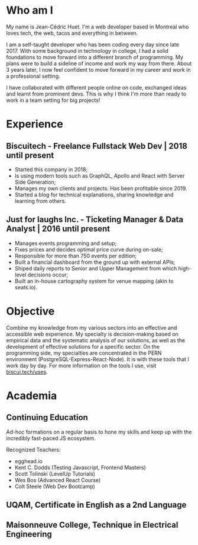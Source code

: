 # Who am I

My name is Jean-Cédric Huet. I'm a web developer based in Montreal who loves tech, the web, tacos and everything in between.

I am a self-taught developer who has been coding every day since late 2017. With some background in technology in college, I had a solid foundations to move forward into a different branch of programming. My plans were to build a sideline of income and work my way from there. About 3 years later, I now feel confident to move forward in my career and work in a professional setting.

I have collaborated with different people online on code, exchanged ideas and learnt from prominent devs. This is why I think I'm more than ready to work in a team setting for big projects!

# Experience

## Biscuitech - Freelance Fullstack Web Dev | 2018 until present

- Started this company in 2018;
- Is using modern tools such as GraphQL, Apollo and React with Server Side Generation;
- Manages my own clients and projects. Has been profitable since 2019.
- Started a blog for technical explanations, sharing knowledge and learning from others.

## Just for laughs Inc. - Ticketing Manager & Data Analyst | 2016 until present

- Manages events programming and setup;
- Fixes prices and decides optimal price curve during on-sale;
- Responsible for more than 750 events per edition;
- Built a financial dashboard from the ground up with external APIs;
- Shiped daily reports to Senior and Upper Management from which high-level decisions occur;
- Built an in-house cartography system for venue mapping (akin to seats.io).

# Objective

Combine my knowledge from my various sectors into an effective and accessible web experience. My specialty is decision-making based on empirical data and the systematic analysis of our solutions, as well as the development of effective solutions for a specific sector. On the programming side, my specialties are concentrated in the PERN environment (PostgreSQL-Express-React-Node). It is with these tools that I work day by day. For more information on the tools I use, visit [biscui.tech/uses](https://biscui.tech/uses).

# Academia

## Continuing Education

Ad-hoc formations on a regular basis to hone my skills and keep up with the incredibly fast-paced JS ecosystem.

Recognized Teachers:

- egghead.io
- Kent C. Dodds (Testing Javascript, Frontend Masters)
- Scott Tolinski (LevelUp Tutorials)
- Wes Bos (Advanced React Course)
- Colt Steele (Web Dev Bootcamp)

## UQAM, Certificate in English as a 2nd Language

## Maisonneuve College, Technique in Electrical Engineering
